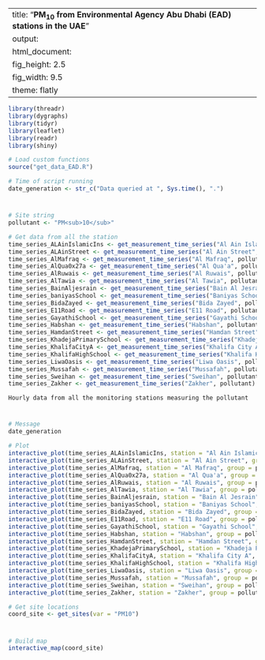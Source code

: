 
---
title: "**PM<sub>10</sub> from Environmental Agency Abu Dhabi (EAD) stations in the UAE**"
output:
  html_document:
    fig_height: 2.5
    fig_width: 9.5
    theme: flatly
---

```{r set_up, message = FALSE, echo = FALSE, warning = FALSE}
library(threadr)
library(dygraphs)
library(tidyr)
library(leaflet)
library(readr)
library(shiny)

# Load custom functions
source("get_data_EAD.R")

# Time of script running
date_generation <- str_c("Data queried at ", Sys.time(), ".")
```
# 

## 
```{r import_data, message = FALSE, echo = FALSE, results = "hide", cache = TRUE}

# Site string
pollutant <- "PM<sub>10</sub>"

# Get data from all the station
time_series_ALAinIslamicIns <- get_measurement_time_series("Al Ain Islamic Ins", pollutant)
time_series_ALAinStreet <- get_measurement_time_series("Al Ain Street", pollutant)
time_series_AlMafraq <- get_measurement_time_series("Al Mafraq", pollutant)
time_series_AlQua0x27a <- get_measurement_time_series("Al Qua'a", pollutant)
time_series_AlRuwais <- get_measurement_time_series("Al Ruwais", pollutant)
time_series_AlTawia <- get_measurement_time_series("Al Tawia", pollutant)
time_series_BainAljesrain <- get_measurement_time_series("Bain Al Jesrain", pollutant)
time_series_baniyasSchool <- get_measurement_time_series("Baniyas School", pollutant)
time_series_BidaZayed <- get_measurement_time_series("Bida Zayed", pollutant)
time_series_E11Road <- get_measurement_time_series("E11 Road", pollutant)
time_series_GayathiSchool <- get_measurement_time_series("Gayathi School", pollutant)
time_series_Habshan <- get_measurement_time_series("Habshan", pollutant)
time_series_HamdanStreet <- get_measurement_time_series("Hamdan Street", pollutant)
time_series_KhadejaPrimarySchool <- get_measurement_time_series("Khadeja Primary School", pollutant)
time_series_KhalifaCityA <- get_measurement_time_series("Khalifa City A", pollutant)
time_series_KhalifaHighSchool <- get_measurement_time_series("Khalifa High School", pollutant)
time_series_LiwaOasis <- get_measurement_time_series("Liwa Oasis", pollutant)
time_series_Mussafah <- get_measurement_time_series("Mussafah", pollutant)
time_series_Sweihan <- get_measurement_time_series("Sweihan", pollutant)
time_series_Zakher <- get_measurement_time_series("Zakher", pollutant)
```

 `Hourly data from all the monitoring stations measuring the pollutant`
 
# 

## 

```{r plot_NCMS_NO2, echo = FALSE, cache = TRUE}
# Message
date_generation

# Plot
interactive_plot(time_series_ALAinIslamicIns, station = "Al Ain Islamic Ins", group =   pollutant, pollu="PM10")
interactive_plot(time_series_ALAinStreet, station = "Al Ain Street", group = pollutant, pollu="PM10")
interactive_plot(time_series_AlMafraq, station = "Al Mafraq", group = pollutant, pollu="PM10")
interactive_plot(time_series_AlQua0x27a, station = "Al Qua'a", group = pollutant, pollu="PM10")
interactive_plot(time_series_AlRuwais, station = "Al Ruwais", group = pollutant, pollu="PM10")
interactive_plot(time_series_AlTawia, station = "Al Tawia", group = pollutant, pollu="PM10")
interactive_plot(time_series_BainAljesrain, station = "Bain Al Jesrain", group = pollutant, pollu="PM10")
interactive_plot(time_series_baniyasSchool, station = "Baniyas School", group = pollutant, pollu="PM10")
interactive_plot(time_series_BidaZayed, station = "Bida Zayed", group = pollutant, pollu="PM10")
interactive_plot(time_series_E11Road, station = "E11 Road", group = pollutant, pollu="PM10")
interactive_plot(time_series_GayathiSchool, station = "Gayathi School", group = pollutant, pollu="PM10")
interactive_plot(time_series_Habshan, station = "Habshan", group = pollutant, pollu="PM10")
interactive_plot(time_series_HamdanStreet, station = "Hamdan Street", group = pollutant, pollu="PM10")
interactive_plot(time_series_KhadejaPrimarySchool, station = "Khadeja Primary School", group = pollutant, pollu="PM10")
interactive_plot(time_series_KhalifaCityA, station = "Khalifa City A", group = pollutant, pollu="PM10")
interactive_plot(time_series_KhalifaHighSchool, station = "Khalifa High School", group =pollutant, pollu="PM10")
interactive_plot(time_series_LiwaOasis, station = "Liwa Oasis", group = pollutant, pollu="PM10")
interactive_plot(time_series_Mussafah, station = "Mussafah", group = pollutant, pollu="PM10")
interactive_plot(time_series_Sweihan, station = "Sweihan", group = pollutant, pollu="PM10")
interactive_plot(time_series_Zakher, station = "Zakher", group = pollutant, pollu="PM10")

```


```{r import_data_for_map, message = FALSE, echo = FALSE, results = "hide", cache = TRUE}
# Get site locations
coord_site <- get_sites(var = "PM10")

```
#
 
##

```{r map, fig.height = 8, echo = FALSE, message = FALSE, cache = TRUE}
# Build map
interactive_map(coord_site)
```

 
 